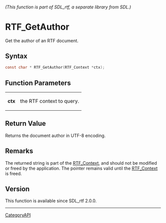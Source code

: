 ====== (This function is part of SDL_rtf, a separate library from SDL.) ======
= RTF_GetAuthor =

Get the author of an RTF document.

== Syntax ==

<syntaxhighlight lang='c'>
const char * RTF_GetAuthor(RTF_Context *ctx);
</syntaxhighlight>

== Function Parameters ==

{|
|'''ctx'''
|the RTF context to query.
|}

== Return Value ==

Returns the document author in UTF-8 encoding.

== Remarks ==

The returned string is part of the [[RTF_Context]], and should not be
modified or freed by the application. The pointer remains valid until the
[[RTF_Context]] is freed.

== Version ==

This function is available since SDL_rtf 2.0.0.

----
[[CategoryAPI]]


